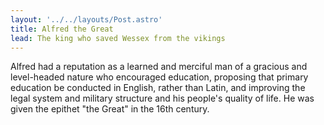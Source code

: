 ```yaml
---
layout: '../../layouts/Post.astro'
title: Alfred the Great
lead: The king who saved Wessex from the vikings
---
```



Alfred had a reputation as a learned and merciful man of a gracious and level-headed nature who encouraged education, proposing that primary education be conducted in English, rather than Latin, and improving the legal system and military structure and his people's quality of life. He was given the epithet "the Great" in the 16th century.

<Card
  title='Alfred'
  href='https://en.wikipedia.org/wiki/Alfred_the_Great'
  body='Got to the Wikipedia article'
/>
